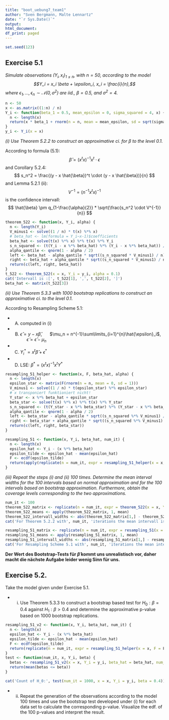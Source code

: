```yaml
---
title: "boot_uebung7_team1"
author: "Sven Bergmann, Malte Lennartz"
date: "`r Sys.Date()`"
output:
html_document:
df_print: paged
---
```


```r
set.seed(123)
```

## Exercise 5.1
*Simulate observations $(Y_i, x_i)_{1\leq n}$, with $n = 50$, according to the model
$$Y_i = x_i \beta + \epsilon_i, x_i = \frac{i}{n},$$
where $\epsilon_1, \ldots, \epsilon_n\sim\mathscr{N}(0,\sigma^2)$ are iid., $\beta = 0.5$, and $\sigma^2 = 4$.*
```r
n <- 50
x <- as.matrix((1:n) / n)
Y_i <- function(beta_1 = 0.5, mean_epsilon = 0, sigma_squared = 4, x) {
  n <- length(x)
  return(x * beta_1 + rnorm(n = n, mean = mean_epsilon, sd = sqrt(sigma_squared)))
}
y_i <- Y_i(x = x)
```
*(i) Use Theorem 5.2.2 to construct an approximative ci. for $\beta$ to the level 0.1.*


According to formula (5.1):
$$ \hat{\beta}=(x^t x)^{-1} x^t \cdot \epsilon $$
and Corollary 5.2.4:
$$ s_n^2 = \frac{(y - x \hat{\beta})^t \cdot (y - x \hat{\beta})}{n} $$
and Lemma 5.2.1 (ii):
$$ V^{-1} = (n^{-1} x^t x)^{-1} $$
is the confidence intervall:
$$ \hat{\beta} \pm q_{1-\frac{\alpha}{2}} * \sqrt{\frac{s_n^2 \cdot V^{-1}}{n}} $$
```r
theorem_522 <- function(x, Y_i, alpha) {
  n <- length(Y_i)
  V_minus1 <- solve((1 / n) * t(x) %*% x)
  # beta_hat <- lm(formula = Y_i~x-1)$coefficients
  beta_hat <- solve(t(x) %*% x) %*% t(x) %*% Y_i
  s_n_squared <- (t(Y_i - x %*% beta_hat) %*% (Y_i - x %*% beta_hat)) / n
  alpha_qantile <- qnorm(1 - alpha / 2)
  left <- beta_hat - alpha_qantile * sqrt((s_n_squared * V_minus1) / n)
  right <- beta_hat + alpha_qantile * sqrt((s_n_squared * V_minus1) / n)
  return(c(left, right, beta_hat))
}
t_522 <- theorem_522(x = x, Y_i = y_i, alpha = 0.1)
cat('Intervall is :[', t_522[1], ',', t_522[2], ']')
beta_hat <- matrix(t_522[3])
```
*(ii) Use Theorem 5.3.3 with 1000 bootstrap replications to construct an approximative ci. to the level 0.1.*

According to Resampling Scheme 5.1:

- (A) computed in (i)
- (B) $\hat{\epsilon} = y-x\hat{\beta}$, $\quad$ $\mu_n = n^{-1}\sum\limits_{i=1}^{n}\hat{\epsilon}_i$, $\quad$ $\tilde{\epsilon} = \hat{\epsilon} - \mu_n$
- (C) $Y_i^* = x^t \hat{\beta} + \epsilon^*$
- (D) LSE: $\beta^* = (x^t x)^{-1} x^t Y^*$
```r
resampling_51_helper <- function(x, F, beta_hat, alpha) {
  n <- length(x)
  epsilon_star <- matrix(F(rnorm(n = n, mean = 0, sd = 1)))
  V_minus1 <- solve((1 / n) * t(epsilon_star) %*% epsilon_star)
  # x transponiert funktioniert nicht!
  Y_star <- x %*% beta_hat + epsilon_star
  beta_star <- solve(t(x) %*% x) %*% t(x) %*% Y_star
  s_n_squared <- (t(Y_star - x %*% beta_star) %*% (Y_star - x %*% beta_star)) / n
  alpha_qantile <- qnorm(1 - alpha / 2)
  left <- beta_star - alpha_qantile * sqrt((s_n_squared %*% V_minus1) / n)
  right <- beta_star + alpha_qantile * sqrt((s_n_squared %*% V_minus1) / n)
  return(c(left, right, beta_star))
}

resampling_51 <- function(x, Y_i, beta_hat, num_it) {
  n <- length(x)
  epsilon_hat <- Y_i - (x %*% beta_hat)
  epsilon_tilde <- epsilon_hat - mean(epsilon_hat)
  F <- ecdf(epsilon_tilde)
  return(apply(replicate(n = num_it, expr = resampling_51_helper(x = x, F = F, beta_hat = beta_hat, alpha = 0.1)), 1, mean))
}
```

*(iii) Repeat the steps (i) and (ii) 100 times. Determine the mean interval widths for the 100 intervals based on normal approximation and for the 100 intervals based on bootstrap approximation. Furthermore, obtain the coverage levels corresponding to the two approximations.*

```r
num_it <- 100
theorem_522_matrix <- replicate(n = num_it, expr = theorem_522(x = x, Y_i = Y_i(x = x), alpha = 0.1))
theorem_522_means <- apply(theorem_522_matrix, 1, mean)
theorem_522_intervall_widths <- abs(theorem_522_matrix[1,] - theorem_522_matrix[2,])
cat('For Theorem 5.2.2 with', num_it, 'iterations the mean intervall is: [', theorem_522_means[1], ',', theorem_522_means[2], '], with mean beta_hat:', theorem_522_means[3], 'and mean intervall width:', mean(theorem_522_intervall_widths), '.')

resampling_51_matrix <- replicate(n = num_it, expr = resampling_51(x = x, Y_i = Y_i(x = x), beta_hat = beta_hat, num_it = 1000))
resampling_51_means <- apply(resampling_51_matrix, 1, mean)
resampling_51_intervall_widths <- abs(resampling_51_matrix[1,] - resampling_51_matrix[2,])
cat('For Resampling Scheme 5.1 with', num_it, 'iterations the mean intervall is: [', resampling_51_means[1], ',', resampling_51_means[2], '], with mean beta_hat:', resampling_51_means[3], 'and mean intervall width:', mean(resampling_51_intervall_widths), '.')
```
**Der Wert des Bootstrap-Tests für $\hat{\beta}$ kommt uns unrealistisch vor, daher macht die nächste Aufgabe leider wenig Sinn für uns.**

## Exercise 5.2.
Take the model given under Exercise 5.1.

- (i) Use Theorem 5.3.3 to construct a bootstrap based test for $H_0:\beta = 0.4$ against $H_1:\beta > 0.4$ and determine the approximative p-value based on 1000 bootstrap replications.

```r
resampling_51_v2 <- function(x, Y_i, beta_hat, num_it) {
  n <- length(x)
  epsilon_hat <- Y_i - (x %*% beta_hat)
  epsilon_tilde <- epsilon_hat - mean(epsilon_hat)
  F <- ecdf(epsilon_tilde)
  return(replicate(n = num_it, expr = resampling_51_helper(x = x, F = F, beta_hat = beta_hat, alpha = 0.1)))
}
test <- function(num_it, x, Y_i, beta) {
  betas <- resampling_51_v2(x = x, Y_i = y_i, beta_hat = beta_hat, num_it = num_it)[3]
  return(mean(betas <= beta))
}

cat('Count of H_0:', test(num_it = 1000, x = x, Y_i = y_i, beta = 0.4))
```

- (ii) Repeat the generation of the observations according to the model 100 times and
use the bootstrap test developed under (i) for each data set to calculate the
corresponding p-value. Visualize the edf. of the 100 p-values and interpret the
result.